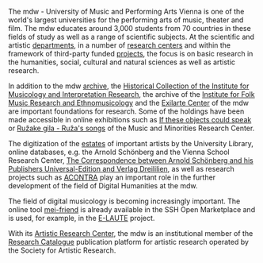 The mdw - University of Music and Performing Arts Vienna is one of the world's largest universities for the performing arts of music, theater and film. The mdw educates around 3,000 students from 70 countries in these fields of study as well as a range of scientific subjects. At the scientific and artistic [departments](https://www.mdw.ac.at/59/), in a number of [research centers](https://www.mdw.ac.at/1560/) and within the framework of third-party funded [projects](https://www.mdw.ac.at/61/), the focus is on basic research in the humanities, social, cultural and natural sciences as well as artistic research.

In addition to the mdw [archive](https://www.mdw.ac.at/arc/), the [Historical Collection of the Institute for Musicology and Interpretation Research](https://www.mdw.ac.at/imi/archiv_und_phonothek/), the archive of the [Institute for Folk Music Research and Ethnomusicology](https://www.mdw.ac.at/ive/archiv-1/) and the [Exilarte Center](https://exilarte.org/en/nachlaesse) of the mdw are important foundations for research. Some of the holdings have been made accessible in online exhibitions such as [If these objects could speak](https://exilarte.org/en/nachlaesse) or [Ružake gila - Ruža's songs](https://www.musicandminorities.org/projects/ruzake-gila/) of the Music and Minorities Research Center.

The digitization of the [estates](https://www.bibliothek.mdw.ac.at/?PageId=2055) of important artists by the University Library, online databases, e.g. the Arnold Schönberg and the Vienna School Research Center, [The Correspondence between Arnold Schönberg and his Publishers Universal-Edition and Verlag Dreililien](https://www.mdw.ac.at/imi/correspondence-schoenberg-ue/), as well as research projects such as [ACONTRA](https://www.mdw.ac.at/imi/acontra/) play an important role in the further development of the field of Digital Humanities at the mdw.

The field of digital musicology is becoming increasingly important. The online tool [mei-friend](https://marketplace.sshopencloud.eu/tool-or-service/2BdfOq) is already available in the SSH Open Marketplace and is used, for example, in the [E-LAUTE](https://luteconv.mdw.ac.at/) project.

With its [Artistic Research Center](https://www.mdw.ac.at/ar_center/about-arc/), the mdw is an institutional member of the [Research Catalogue](https://www.researchcatalogue.net/) publication platform for artistic research operated by the Society for Artistic Research.
